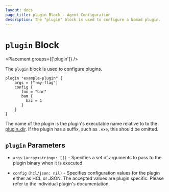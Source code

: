 ```yaml
---
layout: docs
page_title: plugin Block - Agent Configuration
description: The "plugin" block is used to configure a Nomad plugin.
---
```


# `plugin` Block

<Placement groups={['plugin']} />

The `plugin` block is used to configure plugins.

```hcl
plugin "example-plugin" {
    args = ["-my-flag"]
    config {
       foo = "bar"
       bam {
         baz = 1
       }
    }
}
```

The name of the plugin is the plugin's executable name relative to to the
[plugin_dir](/nomad/docs/configuration#plugin_dir). If the plugin has a
suffix, such as `.exe`, this should be omitted.

## `plugin` Parameters

- `args` `(array<string>: [])` - Specifies a set of arguments to pass to the
  plugin binary when it is executed.

- `config` `(hcl/json: nil)` - Specifies configuration values for the plugin
  either as HCL or JSON. The accepted values are plugin specific. Please refer
  to the individual plugin's documentation.

